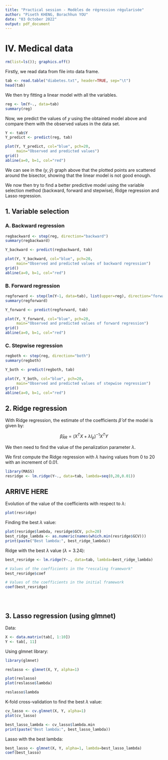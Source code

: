 ```yaml
---
title: "Practical session - Modèles de régression régularisée"
author: "Piseth KHENG, Borachhun YOU"
date: "03 October 2022"
output: pdf_document
---
```


# IV. Medical data

```r
rm(list=ls()); graphics.off()
```

Firstly, we read data from file into data frame.

```r
tab <- read.table("diabetes.txt", header=TRUE, sep="\t")
head(tab)
```
We then try fitting a linear model with all the variables.

```r
reg <- lm(Y~., data=tab)
summary(reg)
```

Now, we predict the values of $y$ using the obtained model above and compare them with the observed values in the data set.

```r
Y <- tab$Y
Y_predict <- predict(reg, tab)

plot(Y, Y_predict, col="blue", pch=20, 
     main="Observed and predicted values")
grid()
abline(a=0, b=1, col="red")
```

We can see in the $(y,\hat{y})$ graph above that the plotted points are scattered around the bisector, showing that the linear model is not good enough.

We now then try to find a better predictive model using the variable selection method (backward, forward and stepwise), Ridge regression and Lasso regression.

## 1. Variable selection

### A. Backward regression

```r
regbackward <- step(reg, direction="backward")
summary(regbackward)
```

```r
Y_backward <- predict(regbackward, tab)

plot(Y, Y_backward, col="blue", pch=20, 
     main="Observed and predicted values of backward regression")
grid()
abline(a=0, b=1, col="red")
```

### B. Forward regression

```r
regforward <- step(lm(Y~1, data=tab), list(upper=reg), direction="forward")
summary(regforward)
```

```r
Y_forward <- predict(regforward, tab)

plot(Y, Y_forward, col="blue", pch=20, 
     main="Observed and predicted values of forward regression")
grid()
abline(a=0, b=1, col="red")
```

### C. Stepwise regression

```r
regboth <- step(reg, direction="both")
summary(regboth)
```

```r
Y_both <- predict(regboth, tab)

plot(Y, Y_both, col="blue", pch=20, 
     main="Observed and predicted values of stepwise regression")
grid()
abline(a=0, b=1, col="red")
```

## 2. Ridge regression

With Ridge regression, the estimate of the coefficients $\hat{\beta}$ of the model is given by:

$$\hat{\beta}_{RR} = (X^T X + \lambda I_p)^{-1} X^T Y$$

We then need to find the value of the penalization parameter $\lambda$.

We first compute the Ridge regression with $\lambda$ having values from 0 to 20 with an increment of 0.01.

```r
library(MASS)
resridge <- lm.ridge(Y~., data=tab, lambda=seq(0,20,0.01))
```

## ARRIVE HERE

Evolution of the value of the coefficients with respect to $\lambda$:

```r
plot(resridge)
```

Finding the best $\lambda$ value:

```r
plot(resridge$lambda, resridge$GCV, pch=20)
best_ridge_lambda <- as.numeric(names(which.min(resridge$GCV)))
print(paste("Best lambda:", best_ridge_lambda))
```

Ridge with the best $\lambda$ value ($\lambda = 3.24$):

```r
best_resridge <- lm.ridge(Y~., data=tab, lambda=best_ridge_lambda)
```

```r
# Values of the coefficients in the "rescaling framework"
best_resridge$coef
```

```r
# Values of the coefficients in the initial framework
coef(best_resridge)
```

```r
```

```r
```

```r
```

## 3. Lasso regression (using glmnet)

Data:

```r
X <- data.matrix(tab[, 1:10])
Y <- tab[, 11]
```

Using glmnet library:

```r
library(glmnet)

reslasso <- glmnet(X, Y, alpha=1)

plot(reslasso)
plot(reslasso$lambda)

reslasso$lambda
```

K-fold cross-validation to find the best $\lambda$ value:

```r
cv_lasso <- cv.glmnet(X, Y, alpha=1)
plot(cv_lasso)

best_lasso_lambda <- cv_lasso$lambda.min
print(paste("Best lambda:", best_lasso_lambda))
```

Lasso with the best lambda:

```r
best_lasso <- glmnet(X, Y, alpha=1, lambda=best_lasso_lambda)
coef(best_lasso)
```
